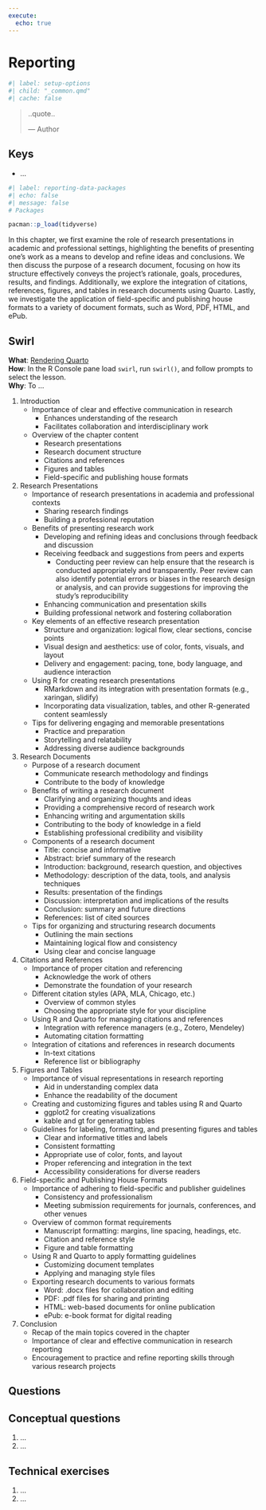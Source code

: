 ```yaml
---
execute: 
  echo: true
---
```


# Reporting {#sec-reporting}

```r
#| label: setup-options
#| child: "_common.qmd"
#| cache: false
```

<!--

Content:

Exercises:

- [ ] add concept questions to Activities
- [ ] add exercises to Activities
- [ ] add thought questions/ case studies to prose sections

Formatting:


-->

> ..quote..
>
> --- Author

::: callout-note
## Keys

- ...
:::

```r
#| label: reporting-data-packages
#| echo: false
#| message: false
# Packages

pacman::p_load(tidyverse)
```

In this chapter, we first examine the role of research presentations in academic and professional settings, highlighting the benefits of presenting one's work as a means to develop and refine ideas and conclusions. We then discuss the purpose of a research document, focusing on how its structure effectively conveys the project's rationale, goals, procedures, results, and findings. Additionally, we explore the integration of citations, references, figures, and tables in research documents using Quarto. Lastly, we investigate the application of field-specific and publishing house formats to a variety of document formats, such as Word, PDF, HTML, and ePub.

::: callout-tip
## Swirl

**What**: [Rendering Quarto](https://github.com/lin380/swirl)\
**How**: In the R Console pane load `swirl`, run `swirl()`, and follow prompts to select the lesson.\
**Why**: To ...
:::

1. Introduction
   - Importance of clear and effective communication in research
       - Enhances understanding of the research
       - Facilitates collaboration and interdisciplinary work
   - Overview of the chapter content
       - Research presentations
       - Research document structure
       - Citations and references
       - Figures and tables
       - Field-specific and publishing house formats

2. Research Presentations
   - Importance of research presentations in academia and professional contexts
       - Sharing research findings
       - Building a professional reputation
   - Benefits of presenting research work
       - Developing and refining ideas and conclusions through feedback and discussion
       - Receiving feedback and suggestions from peers and experts
         - Conducting peer review can help ensure that the research is conducted appropriately and transparently. Peer review can also identify potential errors or biases in the research design or analysis, and can provide suggestions for improving the study's reproducibility
       - Enhancing communication and presentation skills
       - Building professional network and fostering collaboration
   - Key elements of an effective research presentation
       - Structure and organization: logical flow, clear sections, concise points
       - Visual design and aesthetics: use of color, fonts, visuals, and layout
       - Delivery and engagement: pacing, tone, body language, and audience interaction
   - Using R for creating research presentations
       - RMarkdown and its integration with presentation formats (e.g., xaringan, slidify)
       - Incorporating data visualization, tables, and other R-generated content seamlessly
   - Tips for delivering engaging and memorable presentations
       - Practice and preparation
       - Storytelling and relatability
       - Addressing diverse audience backgrounds

3. Research Documents
   - Purpose of a research document
       - Communicate research methodology and findings
       - Contribute to the body of knowledge
   - Benefits of writing a research document
       - Clarifying and organizing thoughts and ideas
       - Providing a comprehensive record of research work
       - Enhancing writing and argumentation skills
       - Contributing to the body of knowledge in a field
       - Establishing professional credibility and visibility
   - Components of a research document
       - Title: concise and informative
       - Abstract: brief summary of the research
       - Introduction: background, research question, and objectives
       - Methodology: description of the data, tools, and analysis techniques
       - Results: presentation of the findings
       - Discussion: interpretation and implications of the results
       - Conclusion: summary and future directions
       - References: list of cited sources
   - Tips for organizing and structuring research documents
       - Outlining the main sections
       - Maintaining logical flow and consistency
       - Using clear and concise language

4. Citations and References
   - Importance of proper citation and referencing
       - Acknowledge the work of others
       - Demonstrate the foundation of your research
   - Different citation styles (APA, MLA, Chicago, etc.)
       - Overview of common styles
       - Choosing the appropriate style for your discipline
   - Using R and Quarto for managing citations and references
       - Integration with reference managers (e.g., Zotero, Mendeley)
       - Automating citation formatting
   - Integration of citations and references in research documents
       - In-text citations
       - Reference list or bibliography

5. Figures and Tables
   - Importance of visual representations in research reporting
       - Aid in understanding complex data
       - Enhance the readability of the document
   - Creating and customizing figures and tables using R and Quarto
       - ggplot2 for creating visualizations
       - kable and gt for generating tables
   - Guidelines for labeling, formatting, and presenting figures and tables
       - Clear and informative titles and labels
       - Consistent formatting
       - Appropriate use of color, fonts, and layout
       - Proper referencing and integration in the text
       - Accessibility considerations for diverse readers

6. Field-specific and Publishing House Formats
   - Importance of adhering to field-specific and publisher guidelines
       - Consistency and professionalism
       - Meeting submission requirements for journals, conferences, and other venues
   - Overview of common format requirements
       - Manuscript formatting: margins, line spacing, headings, etc.
       - Citation and reference style
       - Figure and table formatting
   - Using R and Quarto to apply formatting guidelines
       - Customizing document templates
       - Applying and managing style files
   - Exporting research documents to various formats
       - Word: .docx files for collaboration and editing
       - PDF: .pdf files for sharing and printing
       - HTML: web-based documents for online publication
       - ePub: e-book format for digital reading

7. Conclusion
   - Recap of the main topics covered in the chapter
   - Importance of clear and effective communication in research reporting
   - Encouragement to practice and refine reporting skills through various research projects




## Questions {.unnumbered}

::: callout-note
## Conceptual questions

1. ...
2. ...

:::

::: callout-note
## Technical exercises

1. ...
2. ...
:::